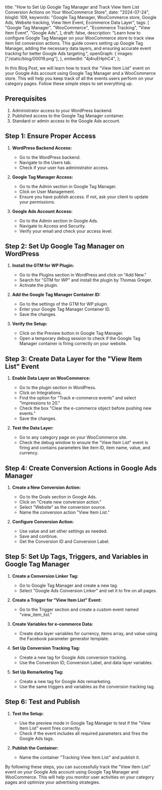   title:
    "How to Set Up Google Tag Manager and Track View Item List Conversion Actions on Your WooCommerce Store",
  date: "2024-07-24",
  blogId: 109,
  keywords:
    "Google Tag Manager, WooCommerce store, Google Ads, Website tracking, View Item Event, Ecommerce Data Layer",
  tags: [
    "Google Tag Manager",
    "WooCommerce",
    "Ecommerce Tracking",
    "View Item Event",
    "Google Ads",
  ],
  draft: false,
  description:
    "Learn how to configure Google Tag Manager on your WooCommerce store to track view item list conversion actions. This guide covers setting up Google Tag Manager, adding the necessary data layers, and ensuring accurate event tracking for better Google Ads targeting.",
  openGraph: {
    images: ["/static/blog/00019.png"],
  },
  embedId: "4j4ruEHphC4",
};

<BlogHeader metadata={metadata} />

In this Blog Post, we will learn how to track the "View Item List" event on your Google Ads account using Google Tag Manager and a WooCommerce store. This will help you keep track of all the events users perform on your category pages. Follow these simple steps to set everything up.

## Prerequisites

1. Administrator access to your WordPress backend.
2. Published access to the Google Tag Manager container.
3. Standard or admin access to the Google Ads account.

## Step 1: Ensure Proper Access

1. **WordPress Backend Access:**

   - Go to the WordPress backend.
   - Navigate to the Users tab.
   - Check if your user has administrator access.

2. **Google Tag Manager Access:**

   - Go to the Admin section in Google Tag Manager.
   - Click on User Management.
   - Ensure you have publish access. If not, ask your client to update your permissions.

3. **Google Ads Account Access:**
   - Go to the Admin section in Google Ads.
   - Navigate to Access and Security.
   - Verify your email and check your access level.

## Step 2: Set Up Google Tag Manager on WordPress

1. **Install the GTM for WP Plugin:**

   - Go to the Plugins section in WordPress and click on "Add New."
   - Search for "GTM for WP" and install the plugin by Thomas Greger.
   - Activate the plugin.

2. **Add the Google Tag Manager Container ID:**

   - Go to the settings of the GTM for WP plugin.
   - Enter your Google Tag Manager Container ID.
   - Save the changes.

3. **Verify the Setup:**
   - Click on the Preview button in Google Tag Manager.
   - Open a temporary debug session to check if the Google Tag Manager container is firing correctly on your website.

## Step 3: Create Data Layer for the "View Item List" Event

1. **Enable Data Layer on WooCommerce:**

   - Go to the plugin section in WordPress.
   - Click on Integrations.
   - Find the option for "Track e-commerce events" and select "Impressions to 20."
   - Check the box "Clear the e-commerce object before pushing new events."
   - Save the changes.

2. **Test the Data Layer:**
   - Go to any category page on your WooCommerce site.
   - Check the debug window to ensure the "View Item List" event is firing and contains parameters like item ID, item name, value, and currency.

## Step 4: Create Conversion Actions in Google Ads Manager

1. **Create a New Conversion Action:**

   - Go to the Goals section in Google Ads.
   - Click on "Create new conversion action."
   - Select "Website" as the conversion source.
   - Name the conversion action "View Item List."

2. **Configure Conversion Action:**
   - Use value and set other settings as needed.
   - Save and continue.
   - Get the Conversion ID and Conversion Label.

## Step 5: Set Up Tags, Triggers, and Variables in Google Tag Manager

1. **Create a Conversion Linker Tag:**

   - Go to Google Tag Manager and create a new tag.
   - Select "Google Ads Conversion Linker" and set it to fire on all pages.

2. **Create a Trigger for "View Item List" Event:**

   - Go to the Trigger section and create a custom event named "view_item_list."

3. **Create Variables for e-commerce Data:**

   - Create data layer variables for currency, items array, and value using the Facebook parameter generator template.

4. **Set Up Conversion Tracking Tag:**

   - Create a new tag for Google Ads conversion tracking.
   - Use the Conversion ID, Conversion Label, and data layer variables.

5. **Set Up Remarketing Tag:**
   - Create a new tag for Google Ads remarketing.
   - Use the same triggers and variables as the conversion tracking tag.

## Step 6: Test and Publish

1. **Test the Setup:**

   - Use the preview mode in Google Tag Manager to test if the "View Item List" event fires correctly.
   - Check if the event includes all required parameters and fires the Google Ads tags.

2. **Publish the Container:**
   - Name the container "Tracking View Item List" and publish it.

By following these steps, you can successfully track the "View Item List" event on your Google Ads account using Google Tag Manager and WooCommerce. This will help you monitor user activities on your category pages and optimize your advertising strategies.
